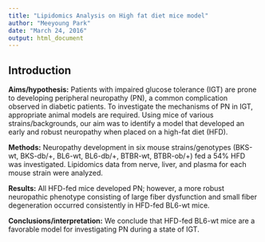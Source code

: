 ```yaml
---
title: "Lipidomics Analysis on High fat diet mice model"
author: "Meeyoung Park"
date: "March 24, 2016"
output: html_document
---
```

## Introduction

**Aims/hypothesis:** Patients with impaired glucose tolerance (IGT) are prone to developing peripheral neuropathy (PN), a common complication observed in diabetic patients. To investigate the mechanisms of PN in IGT, appropriate animal models are required. Using mice of various strains/backgrounds, our aim was to identify a model that developed an early and robust neuropathy when placed on a high-fat diet (HFD).

**Methods:** Neuropathy development in six mouse strains/genotypes (BKS-wt, BKS-db/+, BL6-wt, BL6-db/+, BTBR-wt, BTBR-ob/+) fed a 54% HFD was investigated. Lipidomics data from nerve, liver, and plasma for each mouse strain were analyzed.

**Results:** All HFD-fed mice developed PN; however, a more robust neuropathic phenotype consisting of large fiber dysfunction and small fiber degeneration occurred consistently in HFD-fed BL6-wt mice.   

**Conclusions/interpretation:** We conclude that HFD-fed BL6-wt mice are a favorable model for investigating PN during a state of IGT.
